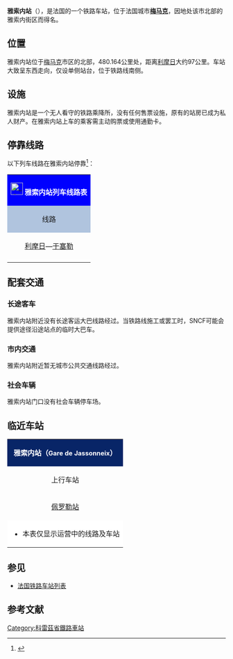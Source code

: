 {{Infobox station
| name          =[[File:Sncf-logo.svg|32x32px]]雅索内站<br>{{lang|fr|Gare de Jassonneix}} 
| type          = [[法国铁路|法国铁路]]
| image = File:Gare de Jassonneix.JPG
|image_caption = 雅索内站的老站房
| address       = {{FRA}}[[科雷兹省|科雷兹省]][[梅马克|梅马克]]
| latd          = 45
| latm          = 32
| lats          = 37
| latNS         = N
| longd         = 2
| longm         = 08
| longs         = 23
| longEW        = E
| operator = [[File:_Sncf-logo.svg|32x32px]]
| coordinates_display = yes
| iso_region    = FR
| line          = 
* {{link-fr|利摩日－埃居朗德铁路|Ligne du Palais à Eygurande - Merlines}}
| structure           = 地面
| levels              = 1层
| platform      = 1
| tracks        = 1
| elevation = 694米
| opened        = 1883年10月8日
| rebuilt =
| status = 使用中
| closed        = 
| passengers= 0<ref>{{Cite web|url=https://ressources.data.sncf.com/explore/dataset/frequentation-gares/?sort=voyageurs_2014&q=jassonneix|title=Fréquentation en gares|accessdate=2017-02-14|author=SNCF|date=|language=法语|publisher=SNCF Open Data}}</ref>
| pass_year= 2015年
| ADA                 = 
| station_type = 乘降所
| connections = 
| route_map =
| map_locator   = 
| note =
| services = [[法国大区列车|TER]]
}}

'''雅索内站'''（{{lang-fr|Gare de Jassonneix}}），是法国的一个铁路车站，位于法国城市'''[[梅马克|梅马克]]'''，因地处该市北部的雅索内街区而得名。

==位置==

雅索内站位于[[梅马克|梅马克]]市区的北部，{{link-fr|利摩日－埃居朗德铁路|Ligne du Palais à Eygurande - Merlines}}480.164公里处，距离[[利摩日贝尼迪克坦站|利摩日]]大约97公里。车站大致呈东西走向，仅设单侧站台，位于铁路线南侧。

==设施==

雅索内站是一个无人看守的铁路乘降所，没有任何售票设施，原有的站房已成为私人财产。在雅索内站上车的乘客需主动购票或使用通勤卡。

== 停靠线路 ==

{{动态列表|最后更新时间：2017年2月14日。本章节内容仅供参考，不排除因施工或罢工而引发的临时性变更。欢迎修正和补充}}

以下列车线路在雅索内站停靠<ref>{{Cite web|url=http://www.lemosin.net/gares/gare_jassonneix.htm|title=Jassonneix (Jassonés)|accessdate=2017-02-14|author=X. Lansade|date=|language=法语|publisher=Lemosin|archive-date=2013-07-19|archive-url=https://web.archive.org/web/20130719124849/http://www.lemosin.net/gares/gare_jassonneix.htm|dead-url=no}}</ref>：

{| class="wikitable mw-collapsible" 
|colspan="5" style="background:#0000FF" align="center" |[[File:_Sncf-logo.svg|28x28px]] <font color=#FFFFFF>'''雅索内站列车线路表'''</font>
|-
!style="background:#B0C4DE"| 线路
!style="background:#B0C4DE"|车种
!style="background:#B0C4DE"|上一站
!style="background:#B0C4DE"|下一站
!style="background:#B0C4DE"|大致运行频率{{noteTag|name=noteA}}
|-
|[[利摩日贝尼迪克坦站|利摩日]]—[[于塞勒站|于塞勒]]
| rowspan="1" align="center"|'''[[法国大区列车|TER]]'''
|[[佩罗勒站|佩罗勒站]]
|[[梅马克站|梅马克站]]
|每天3~6趟
|-
|colspan="5" style="background:#FFFFFF"|{{noteFoot|1=
{{noteTag|name=noteA|1=在本栏中，往返1次为"1趟"}}
}}
|}

==配套交通==
===长途客车===

雅索内站附近没有长途客运大巴线路经过。当铁路线施工或罢工时，SNCF可能会提供途径沿途站点的临时大巴车。

===市内交通===

雅索内站附近暂无城市公共交通线路经过。

===社会车辆===

雅索内站门口没有社会车辆停车场。

==临近车站==

{|class="wikitable mw-collapsible" style="margin: 0 auto; width:42em;"
|colspan="3"  style="background:#082567" align="center"|<font color=#FFFFFF>'''雅索内站（<span style="font-size:11pt;">Gare de Jassonneix</span>）'''</font>
|-
!上行车站
!线路
!下行车站
|-
|align="center" |[[佩罗勒站|佩罗勒站]]
|align="center" |'''{{link-fr|利摩日－埃居朗德铁路|Ligne du Palais à Eygurande - Merlines}}'''
|align="center" |[[梅马克站|梅马克站]]
|-
|colspan="3" style="background:#FFFFFF"|
*本表仅显示运营中的线路及车站
|}

==参见==
* [[法国铁路车站列表|法国铁路车站列表]]

== 参考文献 ==
{{Reflist}}

[[Category:科雷茲省鐵路車站|Category:科雷茲省鐵路車站]]